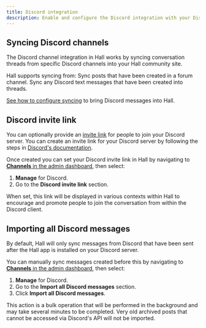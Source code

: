 ```yaml
---
title: Discord integration
description: Enable and configure the Discord integration with your Discord server
---
```


## Syncing Discord channels

The Discord channel integration in Hall works by syncing conversation threads from specific Discord channels into your Hall community site.

Hall supports syncing from:
<CardGroup cols={2}>
  <Card title="Forum channels" href="/channels/discord/syncing#discord-forum-channels">
    Sync posts that have been created in a forum channel.
  </Card>
  <Card title="Text channels" href="/channels/discord/syncing#discord-text-channels">
    Sync any Discord text messages that have been created into threads.
  </Card>
</CardGroup>

[See how to configure syncing](/channels/discord/syncing) to bring Discord messages into Hall.

## Discord invite link

You can optionally provide an [invite link](https://support.discord.com/hc/en-us/articles/115001542132-Custom-Invite-Link) for people to join your Discord server. You can create an invite link for your Discord server by following the steps in [Discord's documentation](https://support.discord.com/hc/en-us/articles/115001542132-Custom-Invite-Link).

Once created you can set your Discord invite link in Hall by navigating to [**Channels** in the admin dashboard](https://dashboard.usehall.com/channels), then select:
1. **Manage** for Discord.
2. Go to the **Discord invite link** section.

When set, this link will be displayed in various contexts within Hall to encourage and promote people to join the conversation from within the Discord client.

## Importing all Discord messages

By default, Hall will only sync messages from Discord that have been sent after the Hall app is installed on your Discord server.

You can manually sync messages created before this by navigating to [**Channels** in the admin dashboard](https://dashboard.usehall.com/channels), then select:
1. **Manage** for Discord.
2. Go to the **Import all Discord messages** section.
3. Click **Import all Discord messages**.

This action is a bulk operation that will be performed in the background and may take several minutes to be completed. Very old archived posts that cannot be accessed via Discord's API will not be imported.

